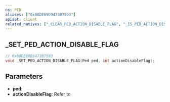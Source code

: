 ```yaml
---
ns: PED
aliases: ["0xB8DE69D9473B7593"]
apiset: client
related_natives: ["_CLEAR_PED_ACTION_DISABLE_FLAG", "_IS_PED_ACTION_DISABLE_FLAG_ENABLED"]
---
```

## _SET_PED_ACTION_DISABLE_FLAG

```c
// 0xB8DE69D9473B7593
void _SET_PED_ACTION_DISABLE_FLAG(Ped ped, int actionDisableFlag);
```

## Parameters
* **ped**:
* **actionDisableFlag**: Refer to <EmbeddedEnum type="CActionFlags__DisableFlag" />
